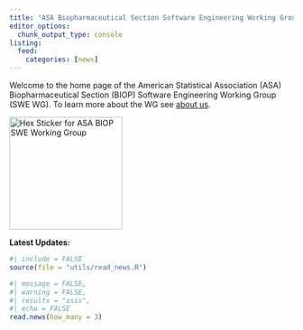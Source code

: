 ```yaml
---
title: "ASA Biopharmaceutical Section Software Engineering Working Group"
editor_options: 
  chunk_output_type: console
listing:
  feed: 
    categories: [news]
---
```


Welcome to the home page of the American Statistical Association (ASA) Biopharmaceutical Section (BIOP) Software Engineering Working Group (SWE WG). To learn more about the WG see [about us](goals.qmd).

<img src="sticker/sticker-1200.png" alt="Hex Sticker for ASA BIOP SWE Working Group" width="200"/>

**Latest Updates:**

```r
#| include = FALSE
source(file = "utils/read_news.R")
```

```r
#| message = FALSE,
#| warning = FALSE,
#| results = "asis",
#| echo = FALSE
read.news(how_many = 3)
```
